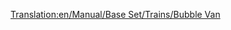 [[Translation:en/Manual/Base Set/Trains/Bubble Van]]
{{fr/Manual/Base Set/Trains/Wagon|Nom=Wagon à bulles
|Coût=1 113£ (2 226$)
|Poids=21 / 22 t
|Image=[[File:en/Manual/Base Set/Trains/Bubblevan.png]]
|Capacité=20 bulles
|MonoCoût="
|MonoPoids="
|MonoCapacité=25 bulles
|MagCoût="
|MagPoids="
|MagCapacité=27 bulles
|Description=Un wagon de train en forme de cage utilisé pour transporter les bulles dans le pays des jouets; la manière de charger et décharger les bulles sans les faire éclater reste un mystère.
}}
